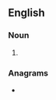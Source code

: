 ==English==

===Noun===
{{head|en|noun form}}

# {{plural of|bunya|lang=en}}

===Anagrams===
* {{anagrams|en|a=abnsuy|unbays}}